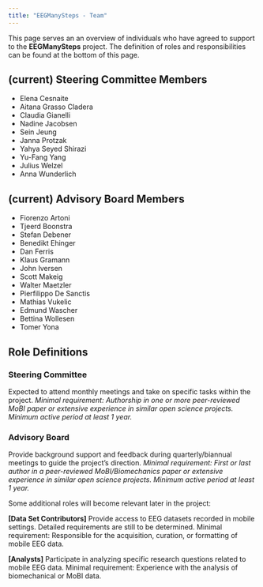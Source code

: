 ```yaml
---
title: "EEGManySteps - Team"
---
```


This page serves an an overview of individuals who have agreed to support to the **EEGManySteps** project.
The definition of roles and responsibilities can be found at the bottom of this page.

## (current) Steering Committee Members
- Elena Cesnaite
- Aitana Grasso Cladera
- Claudia Gianelli
- Nadine Jacobsen
- Sein Jeung
- Janna Protzak
- Yahya Seyed Shirazi
- Yu-Fang Yang
- Julius Welzel
- Anna Wunderlich

## (current) Advisory Board Members
- Fiorenzo Artoni
- Tjeerd Boonstra
- Stefan Debener
- Benedikt Ehinger
- Dan Ferris
- Klaus Gramann
- John Iversen
- Scott Makeig
- Walter Maetzler
- Pierfilippo De Sanctis
- Mathias Vukelic
- Edmund Wascher
- Bettina Wollesen
- Tomer Yona


## Role Definitions

### Steering Committee 
Expected to attend monthly meetings and take on specific tasks within the project.
*Minimal requirement: Authorship in one or more peer-reviewed MoBI paper or extensive experience in similar open science projects. Minimum active period at least 1 year.*

### Advisory Board 
Provide background support and feedback during quarterly/biannual meetings to guide the project’s direction.
*Minimal requirement: First or last author in a peer-reviewed MoBI/Biomechanics paper or extensive experience in similar open science projects. Minimum active period at least 1 year.*


Some additional roles will become relevant later in the project:

**[Data Set Contributors]**
Provide access to EEG datasets recorded in mobile settings. Detailed requirements are still to be determined.
Minimal requirement: Responsible for the acquisition, curation, or formatting of mobile EEG data.

**[Analysts]**
Participate in analyzing specific research questions related to mobile EEG data.
Minimal requirement: Experience with the analysis of biomechanical or MoBI data.